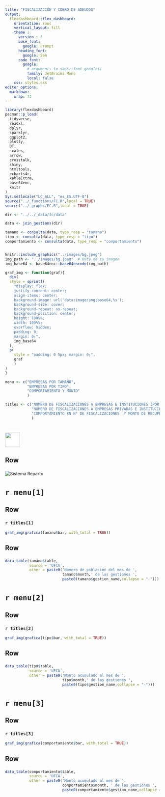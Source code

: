 ```yaml
---
title: "FISCALIZACIÓN Y COBRO DE ADEUDOS"
output: 
  flexdashboard::flex_dashboard:
    orientation: rows
    vertical_layout: fill
    theme : 
      version : 3
      base_font: 
        google: Prompt
      heading_font:
        google: Sen
      code_font:
        google: 
          # arguments to sass::font_google() 
          family: JetBrains Mono
          local: false
    css: styles.css
editor_options: 
  markdown: 
    wrap: 72
---
```


```r
library(flexdashboard)
pacman::p_load(
  tidyverse,
  readxl,
  dplyr,
  sparklyr,
  ggplot2,
  plotly,
  DT,
  scales,
  arrow,
  crosstalk,
  shiny,
  htmltools,
  echarts4r,
  kableExtra,
  base64enc,
  knitr
)
Sys.setlocale("LC_ALL", "es_ES.UTF-8")
source("../_functions/FC.R",local = TRUE)
source("../_graphs/FC.R",local = TRUE)

dir <- "../../_data/fc/data"

data <- join_gestions(dir)

tamano <- consulta(data, type_resp = "tamano")
tipo <- consulta(data, type_resp = "tipo")
comportamiento <- consulta(data, type_resp = "comportamiento")


knitr::include_graphics("../images/bg.jpeg")
img_path <- "../images/bg.jpeg"  # Ruta de tu imagen
img_base64 <- base64enc::base64encode(img_path)

graf_img <- function(graf){
  div(
  style = sprintf(
    "display: flex; 
    justify-content: center; 
    align-items: center; 
    background-image: url('data:image/png;base64,%s'); 
    background-size: cover; 
    background-repeat: no-repeat; 
    background-position: center; 
    height: 100%%; 
    width: 100%%; 
    overflow: hidden;
    padding: 0; 
    margin: 0;",
    img_base64
  ),
  p(
    style = "padding: 0 5px; margin: 0;",
    graf
    )
)
}

menu <- c("EMPRESAS POR TAMAÑO",
          "EMPRESAS POR TIPO",
          "COMPORTAMIENTO Y MONTO"
          )

titles <- c("NÚMERO DE FISCALIZACIONES A EMPRESAS E INSTITUCIONES (POR TAMAÑO)",
            "NÚMERO DE FISCALIZACIONES A EMPRESAS PRIVADAS E INSTITUCIONES PÚBLICAS",
            "COMPORTAMIENTO EN N° DE FISCALIZACIONES  Y MONTO DE RECUPERACIÓN DE APORTES DEVENGADOS A LA SEGURIDAD SOCIAL <br> (EXPRESADO EN MILLONES DE BOLIVIANOS)"
            )

```

# <img src='../images/logo.png' style='height: 47.5px; vertical-align: middle; background-color: white;'> 

## Row

### 

<img src="../images/FCA.png" alt="Sistema Reparto" style="max-width: 100%;"/>

# `r menu[1]`

## Row {data-height="800"}

### `r titles[1]`

```r
graf_img(grafica(tamano$bar, with_total = TRUE))
```

## Row 

###  

```r
data_table(tamano$table,
           source = 'UFCA',
           other = paste0('Número de población del mes de ', 
                          tamano$month,' de las gestiones ',
                          paste0(tamano$gestion_name,collapse = "-")))
```

# `r menu[2]`

## Row {data-height="800"}

### `r titles[2]`

```r
graf_img(grafica(tipo$bar, with_total = TRUE))
```

## Row 

### 

```r
data_table(tipo$table,
           source = 'UFCA',
           other = paste0('Monto acumulado al mes de ', 
                          tipo$month,' de las gestiones ', 
                          paste0(tipo$gestion_name,collapse = "-")))
```

# `r menu[3]`

## Row {data-height="800"}

### `r titles[3]`

```r
graf_img(grafica(comportamiento$bar, with_total = TRUE))
```

## Row 

### 

```r
data_table(comportamiento$table,
           source = 'UFCA',
           other = paste0('Monto acumulado al mes de ', 
                          comportamiento$month, ' de las gestiones ', 
                          paste0(comportamiento$gestion_name,collapse = "-")))
```


